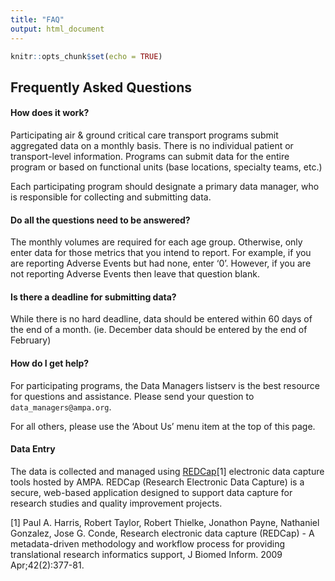 ```yaml
---
title: "FAQ"
output: html_document
---
```


```r
knitr::opts_chunk$set(echo = TRUE)
```

## Frequently Asked Questions


####  How does it work?
Participating air & ground critical care transport programs submit aggregated data on a monthly basis. There is no individual patient or transport-level information. Programs can submit data for the entire program or based on functional units (base locations, specialty teams, etc.)

Each participating program should designate a primary data manager, who is responsible for collecting and submitting data.


#### Do all the questions need to be answered? 
The monthly volumes are required for each age group. Otherwise, only enter data for those metrics that you intend to report. For example, if you are reporting Adverse Events but had none, enter '0'. However, if you are not reporting Adverse Events then leave that question blank.


#### Is there a deadline for submitting data? 
While there is no hard deadline, data should be entered within 60 days of the end of a month. (ie. December data should be entered by the end of February) 

#### How do I get help?
For participating programs, the Data Managers listserv is the best resource for questions and assistance. Please send your question to `data_managers@ampa.org`.

For all others, please use the 'About Us' menu item at the top of this page.

#### Data Entry
The data is collected and managed using [REDCap](http://project-redcap.org)[1] electronic data capture tools hosted by AMPA.  REDCap (Research Electronic Data Capture) is a secure, web-based application designed to support data capture for research studies and quality improvement projects.



[1] Paul A. Harris, Robert Taylor, Robert Thielke, Jonathon Payne, Nathaniel Gonzalez, Jose G. Conde, Research electronic data capture (REDCap) - A metadata-driven methodology and workflow process for providing translational research informatics support, J Biomed Inform. 2009 Apr;42(2):377-81. 

